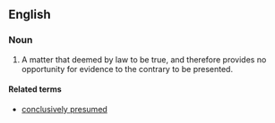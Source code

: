 ==English==
===Noun===
{{en-noun|pos=[[conclusive]] [[presumption]]}}
# {{legal}} A matter that deemed by law to be true, and therefore provides no opportunity for evidence to the contrary to be presented.

====Related terms====
*[[conclusively presumed]]